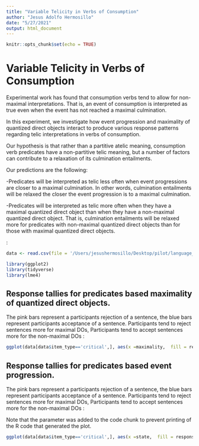 ```yaml
---
title: "Variable Telicity in Verbs of Consumption"
author: "Jesus Adolfo Hermosillo"
date: "5/27/2021"
output: html_document
---
```


```r
knitr::opts_chunk$set(echo = TRUE)
```

# Variable Telicity in Verbs of Consumption

Experimental work has found that consumption verbs tend to allow for non-maximal interpretations. That is, an event of consumption is interpreted as true even when the event has not reached a maximal culmination. 

In this experiment, we investigate how event progression and maximality of quantized direct objects interact to produce various response patterns regarding telic interpretations in verbs of consumption. 

Our hypothesis is that rather than a partitive atelic meaning, consumption verb predicates have a non-partitive telic meaning, but a number of factors can contribute to a relaxation of its culmination entailments.

Our predictions are the following: 

-Predicates will be interpreted as telic less often when event progressions are closer to a maximal culmination. In other words, culmination entailments will be relaxed the closer the event progression is to a maximal culmination. 

-Predicates will be interpreted as telic more often when they have a maximal quantized direct object than when they have a non-maximal quantized direct object. That is, culmination entailments will be relaxed more for predicates with non-maximal quantized direct objects than for those with maximal quantized direct objects.



:

```r
data <- read.csv(file = '/Users/jesushermosillo/Desktop/pilot/language_experiment-merged_pilot.csv')

library(ggplot2)
library(tidyverse)
library(lme4)
```

## Response tallies for predicates based maximality of quantized direct objects. 

The pink bars represent a participants rejection of a sentence, the blue bars represent participants acceptance of a sentence. Participants tend to reject sentences more for maximal DOs, Participants tend to accept sentences more for the non-maximal  DOs :

```r
ggplot(data[data$item_type=='critical',], aes(x =maximality,  fill = response)) + geom_bar(position = "dodge")
```

## Response tallies for predicates based event progression. 

The pink bars represent a participants rejection of a sentence, the blue bars represent participants acceptance of a sentence. Participants tend to reject sentences more for maximal DOs, Participants tend to accept sentences more for the non-maximal  DOs :

Note that the parameter was added to the code chunk to prevent printing of the R code that generated the plot.
```r
ggplot(data[data$item_type=='critical',], aes(x =state,  fill = response)) + geom_bar(position = "dodge")
```